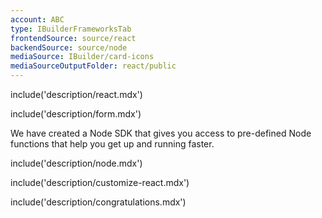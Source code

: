```yaml
---
account: ABC
type: IBuilderFrameworksTab
frontendSource: source/react
backendSource: source/node
mediaSource: IBuilder/card-icons
mediaSourceOutputFolder: react/public
---
```


<IBuilderStep name="Step 1: Install and prepare dependencies (client side)" />

include('description/react.mdx')

<IBuilderStep name="Step 2: Set up the components (client side)" />

include('description/form.mdx')

<IBuilderStep name="Step 3: Set up the server (server side)" />

We have created a Node SDK that gives you access to pre-defined Node functions that help you get up and running faster.

include('description/node.mdx')

<IBuilderStep name="Optional: Customize Frames" />

include('description/customize-react.mdx')

<IBuilderStep name="Congratulations" />

include('description/congratulations.mdx')

<IBuilderFormPreview />
